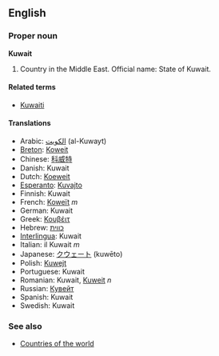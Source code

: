 ==English==

===Proper noun===
'''Kuwait'''

# Country in the Middle East. Official name: State of Kuwait.

====Related terms====
*[[Kuwaiti]]

====Translations====
*Arabic: [[الكويت]] (al-Kuwayt)
*[[Breton]]: [[Koweit]]
*Chinese: [[科威特]]
*Danish: Kuwait
*Dutch: [[Koeweit]]
*[[Esperanto]]: [[Kuvajto]]
*Finnish: Kuwait
*French: [[Koweït]] ''m''
*German: Kuwait
*Greek: [[Κουβέιτ]]
*Hebrew: [[כווית]]
*[[Interlingua]]: Kuwait
*Italian: il Kuwait ''m''
*Japanese: [[クウェート]] (kuwēto)
*Polish: [[Kuwejt]]
*Portuguese: Kuwait
*Romanian: Kuwait, [[Kuweit]] ''n''
*Russian: [[Кувейт]]
*Spanish: Kuwait
*Swedish: Kuwait

===See also===
*[[Countries of the world]]